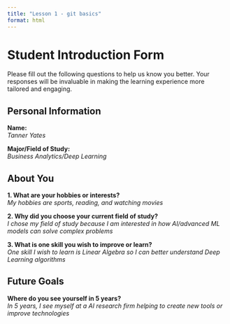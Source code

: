 ```yaml
---
title: "Lesson 1 - git basics"
format: html
---
```


# Student Introduction Form

Please fill out the following questions to help us know you better. Your responses will be invaluable in making the learning experience more tailored and engaging.

## Personal Information

**Name:**  
_Tanner Yates_

**Major/Field of Study:**  
_Business Analytics/Deep Learning_

## About You

**1. What are your hobbies or interests?**  
_My hobbies are sports, reading, and watching movies_

**2. Why did you choose your current field of study?**  
_I chose my field of study because I am interested in how AI/advanced ML models can solve complex problems_

**3. What is one skill you wish to improve or learn?**  
_One skill I wish to learn is Linear Algebra so I can better understand Deep Learning algorithms_

## Future Goals

**Where do you see yourself in 5 years?**  
_In 5 years, I see myself at a AI research firm helping to create new tools or improve technologies_

